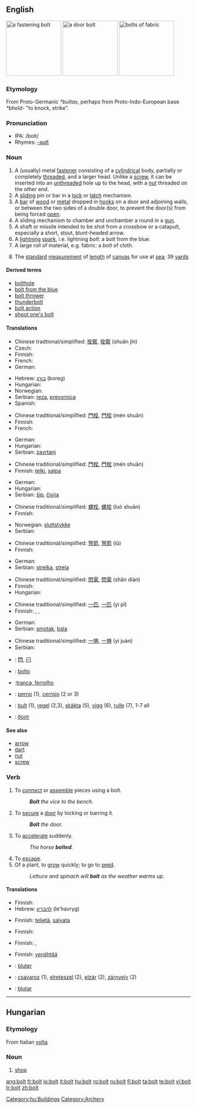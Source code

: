 {{wikipedia}}
==English==
[[Image:Bolt-with-nut.jpg|thumb|right|150px|a fastening bolt]]
[[Image:Bolt_lock.jpg|thumb|right|150px|a door bolt]]
[[Image:Stoffballen2_fcm.jpg|thumb|right|150px|bolts of fabric]]
<!-- overlaps trans. table [[Image:Lightning3.jpg|thumb|right|150px|bolts of lightning]]-->

===Etymology===
From Proto-Germanic ''*bultas'', perhaps from Proto-Indo-European base ''*bheld-'' "to knock, strike".

===Pronunciation===
*IPA: /bolt/ {{audio|en-us-bolt.ogg|Audio (US)}}
*Rhymes: [[Rhymes:English:-əʊlt|-əʊlt]]

===Noun===
{{en-noun}}

# A (usually) metal [[fastener]] consisting of a [[cylindrical]] body, partially or completely [[threaded]], and a larger head. Unlike a [[screw]], it can be inserted into an [[unthreaded]] hole up to the head, with a [[nut]] threaded on the other end.
# A [[slide|sliding]] pin or bar in a [[lock]] or [[latch]] mechanism.
# A [[bar]] of [[wood]] or [[metal]] dropped in [[hook]]s on a door and adjoining walls, or between the two sides of a double door, to prevent the door(s) from being forced [[open]].
# A sliding mechanism to chamber and unchamber a round in a [[gun]].
# A shaft or missile intended to be shot from a crossbow or a catapult, especially a short, stout, blunt-headed arrow.
# A [[lightning]] [[spark]], i.e. lightning ''bolt'': a ''bolt'' from the blue.
# A large roll of material, e.g. fabric: a ''bolt'' of cloth.
# {{nautical}} The [[standard]] [[measurement]] of [[length]] of [[canvas]] for use at [[sea]]; 39 [[yard]]s

====Derived terms====
*[[bolthole]]
*[[bolt from the blue]]
*[[bolt thrower]]
*[[thunderbolt]]
*[[bolt action]]
*[[shoot one's bolt]]

====Translations====
{{trans-top|metal fastener}}
* Chinese tradtional/simplified: [[拴緊]], [[拴緊]] (shuān jǐn)
* Czech: {{t-|cs|šroub|m}}
* Finnish: {{t+|fi|pultti}}
* French: {{t+|fr|boulon|m}}
* German: {{t+|de|Schraube|f}}
{{trans-mid}}
* Hebrew: [[בורג]] (boreg) {{m}}
* Hungarian: {{t|hu|csavar}}
* Norwegian: {{t-|no|bolt|m}}
* Serbian: [[reza]], [[prevornica]]
* Spanish: {{t+|es|tornillo|m}}
{{trans-bottom}}

{{trans-top|sliding pin or bar in a lock}}
* Chinese traditional/simplified: [[門栓]], [[門栓]] (mén shuān)
* Finnish: {{t-|fi|salpa}}
* French: {{t+|fr|verrou|m}}
{{trans-mid}}
* German: {{t+|de|Riegel|m}}
* Hungarian: {{t|hu|retesz}}
* Serbian: [[zavrtanj]]
{{trans-bottom}}

{{trans-top|bar to prevent a door from being forced open}}
* Chinese traditional/simplified: [[門栓]], [[門栓]] (mén shuān)
* Finnish: [[telki]], [[salpa]]
{{trans-mid}}
* German: {{t+|de|Riegel|m}}
* Hungarian: {{t|hu|tolózár}}
* Serbian: [[šip]], [[čivija]]
{{trans-bottom}}

{{trans-top|sliding mechanism to chamber and unchamber a round in a gun}}
* Chinese traditional/simplified: [[螺栓]], [[螺栓]] (luó shuān)
* Finnish: {{t+|fi|lukko}}
{{trans-mid}}
* Norwegian: [[sluttstykke]] {{n}}
* Serbian: {{t+|sr|zatvarač}}
{{trans-bottom}}

{{trans-top|short, stout, blunt-headed arrow}}
* Chinese traditional/simplified: [[弩箭]], [[弩箭]] (lǔ)
* Finnish: {{t+|fi|vasama}}
{{trans-mid}}
* German: {{t-|de|Bolzen|m}}
* Serbian: [[strelka]], [[strela]]
{{trans-bottom}}

{{trans-top|lightning spark}}
* Chinese traditional/simplified: [[閃電]], [[閃電]] (shǎn diàn)
* Finnish: {{t+|fi|salama}}
* Hungarian: {{t|hu|villámcsapás}}
{{trans-mid}}
{{trans-bottom}}

{{trans-top|large roll of material}}
* Chinese traditional/simplified: [[一匹]], [[一匹]] (yì pī)
* Finnish: {{t-|fi|rulla}}, {{t+|fi|pakka}}, {{t-|fi|paali}}
{{trans-mid}}
* German: {{t-|de|Ballen|m}}
* Serbian: [[smotak]], [[bala]]
{{trans-bottom}}

{{trans-top|standard measure of length of canvas}}
* Chinese traditional/simplified: [[一捲]], [[一捲]] (yì juàn)
* Serbian: {{t-|sr|bala}}
{{trans-mid}}
{{trans-bottom}}

{{checktrans-top}}
* {{ttbc|CJKV Characters}}: [[閂]], [[闩]]
{{trans-mid}}
* {{ttbc|Ido}}: [[bolto]]
* {{ttbc|Portuguese}}:[[tranca, ferrolho]]
* {{ttbc|Spanish}}: [[perno]] {{m}} (1), [[cerrojo]] {{m}} (2 or 3)
* {{ttbc|Swedish}}: [[bult]] (1), [[regel]] (2,3), [[skäkta]] (5), [[vigg]] (6), [[rulle]] (7), 1-7 all {{c}}
* {{ttbc|Ukrainian}}: [[болт]]
{{trans-bottom}}

====See also====
*[[arrow]]
*[[dart]]
*[[nut]]
*[[screw]]

===Verb===
{{en-verb}}

# To [[connect]] or [[assemble]] pieces using a bolt.
#:'''''Bolt''' the vice to the bench.''
# To [[secure]] a [[door]] by locking or barring it.
#:'' '''Bolt''' the door.''
# To [[accelerate]] suddenly.
#:''The horse '''bolted'''.''
# To [[escape]].
# Of a plant, to [[grow]] quickly; to go to [[seed]].
#:''Lettuce and spinach will '''bolt''' as the weather warms up.''

====Translations====
{{trans-top|to connect pieces using a bolt}}
* Finnish: {{t-|fi|pultata}}
* Hebrew: [[להבריג]] (le'havryg)
{{trans-bottom}}

{{trans-top|to secure a door}}
* Finnish: [[teljetä]], [[salvata]]
{{trans-bottom}}

{{trans-top|to accelerate suddenly}}
* Finnish: {{t-|fi|rynnätä}}
{{trans-bottom}}

{{trans-top|to escape}}
* Finnish: {{t-|fi|karata}}, {{t+|fi|paeta}}
{{trans-bottom}}

{{trans-top|of a plant, to grow quickly}}
* Finnish: [[venähtää]]
{{trans-bottom}}

{{checktrans-top}}
*{{ttbc|French}}: [[bluter]]
*{{ttbc|Hungarian}}: [[csavaroz]] (1), [[elreteszel]] (2), [[elzár]] (2), [[zárnyelv]] (2)
*{{ttbc|Ido}}: [[blutar]]
{{trans-bottom}}

----

==Hungarian==

===Etymology===
From Italian [[volta]]

===Noun===
{{hu-noun|ok}}

# [[shop]]

[[Category:hu:Buildings]]
[[Category:Archery]]

[[ang:bolt]]
[[fr:bolt]]
[[io:bolt]]
[[it:bolt]]
[[hu:bolt]]
[[ro:bolt]]
[[ru:bolt]]
[[fi:bolt]]
[[ta:bolt]]
[[te:bolt]]
[[vi:bolt]]
[[tr:bolt]]
[[zh:bolt]]